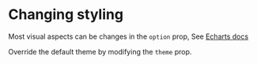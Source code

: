 # Changing styling
Most visual aspects can be changes in the `option` prop, See <a href="https://echarts.apache.org/handbook/en/concepts/style/">Echarts docs</a>

Override the default theme by modifying the `theme` prop.
<Preview name="chart-different-theme"/>
